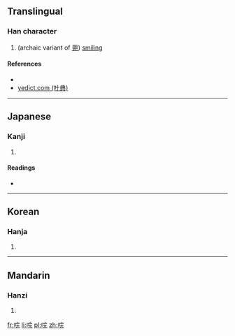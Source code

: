 ==Translingual==

===Han character===
{{Han char|rn=30|rad=口|as=07|sn=10|four=|canj=口十一山 (RJMU)|ids=⿰[[口]][[完]]}}

# (archaic variant of [[莞]]) [[smiling]]

====References====
* {{Han ref|kx=0192.080|dkj=03705|dj=0411.160|hdz=10634.060|uh=550D|ud=21773}}
*[http://yedict.com/htm/55/550D.htm yedict.com (叶典)]

----

==Japanese==

===Kanji===
{{ja-kanji|grade=|rs=口07}}

# {{defn|lang=ja|sort=口07}}

====Readings====
* {{ja-readings|on=[[かん]] (kan), [[げん]] (gen)|kun=[[ほほえむ]] (hohoemu)}}

----

==Korean==

===Hanja===
{{ko-hanja|hangeul=완|rv=wan|mr=wan}}

# {{defn|lang=ko|sort=口07}}

----

==Mandarin==

===Hanzi===
{{cmn-hanzi|pin=[[wǎn]] ([[wan3]])|wg=wan<sup>3</sup>}}

# {{defn|lang=cmn|sort=口07}}

[[fr:唍]]
[[li:唍]]
[[pl:唍]]
[[zh:唍]]